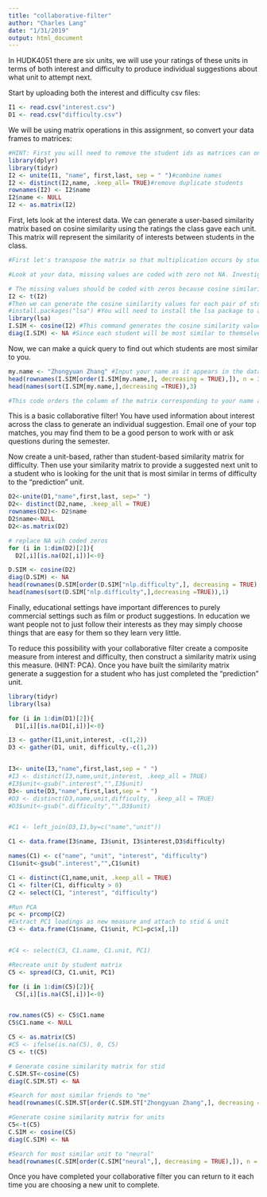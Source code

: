 ```yaml
---
title: "collaborative-filter"
author: "Charles Lang"
date: "1/31/2019"
output: html_document
---
```

 
In HUDK4051 there are six units, we will use your ratings of these units in terms of both interest and difficulty to produce individual suggestions about what unit to attempt next.

Start by uploading both the interest and difficulty csv files:
```r
I1 <- read.csv("interest.csv")
D1 <- read.csv("difficulty.csv")
```

We will be using matrix operations in this assignment, so convert your data frames to matrices:
```r
#HINT: First you will need to remove the student ids as matrices can only contain one data type. You will then need to rename your row names with the student ids.
library(dplyr)
library(tidyr)
I2 <- unite(I1, "name", first,last, sep = " ")#combine names
I2 <- distinct(I2,name, .keep_all= TRUE)#remove duplicate students
rownames(I2) <- I2$name
I2$name <- NULL
I2 <- as.matrix(I2)


```

First, lets look at the interest data. We can generate a user-based similarity matrix based on cosine similarity using the ratings the class gave each unit. This matrix will represent the similarity of interests between students in the class.
```r
#First let's transpose the matrix so that multiplication occurs by students rather than units.

#Look at your data, missing values are coded with zero not NA. Investigate cosine similarity and decide whether your missing values should be coded with zeros or NAs. Explain your choice.

# The missing values should be coded with zeros because cosine similarity will also need those to be calculated
I2 <- t(I2)
#Then we can generate the cosine similarity values for each pair of students
#install.packages("lsa") #You will need to install the lsa package to access the cosine command.
library(lsa)
I.SIM <- cosine(I2) #This command generates the cosine similarity values as a new matrix. Click on I.SIM in the Global Environment pane to see what it looks like.
diag(I.SIM) <- NA #Since each student will be most similar to themselves we want to remove that information
```

Now, we can make a quick query to find out which students are most similar to you. 
```r
my.name <- "Zhongyuan Zhang" #Input your name as it appears in the data set
head(rownames(I.SIM[order(I.SIM[my.name,], decreasing = TRUE),]), n = 3) 
head(names(sort(I.SIM[my.name,],decreasing =TRUE)),3)

#This code orders the column of the matrix corresponding to your name according to similarity and returns the top two UNI ids for the students who's interests are most similar to yours

```

This is a basic collaborative filter! You have used information about interest across the class to generate an individual suggestion. Email one of your top matches, you may find them to be a good person to work with or ask questions during the semester.

Now create a unit-based, rather than student-based similarity matrix for difficulty. Then use your similarity matrix to provide a suggested next unit to a student who is looking for the unit that is most similar in terms of difficulty to the "prediction" unit. 
```r
D2<-unite(D1,"name",first,last, sep=" ")
D2<- distinct(D2,name, .keep_all = TRUE)
rownames(D2)<- D2$name
D2$name<-NULL
D2<-as.matrix(D2)

# replace NA wih coded zeros
for (i in 1:dim(D2)[2]){
  D2[,i][is.na(D2[,i])]<-0}

D.SIM <- cosine(D2)
diag(D.SIM) <- NA
head(rownames(D.SIM[order(D.SIM["nlp.difficulty",], decreasing = TRUE),]), n = 1) 
head(names(sort(D.SIM["nlp.difficulty",],decreasing =TRUE)),1)
```

Finally, educational settings have important differences to purely commercial settings such as film or product suggestions. In education we want people not to just follow their interests as they may simply choose things that are easy for them so they learn very little. 

To reduce this possibility with your collaborative filter create a composite measure from interest and difficulty, then construct a similarity matrix using this measure. (HINT: PCA). Once you have built the similarity matrix generate a suggestion for a student who has just completed the "prediction" unit.
```r
library(tidyr)
library(lsa)

for (i in 1:dim(D1)[2]){
  D1[,i][is.na(D1[,i])]<-0}

I3 <- gather(I1,unit,interest, -c(1,2))
D3 <- gather(D1, unit, difficulty,-c(1,2))


I3<- unite(I3,"name",first,last,sep = " ")
#I3 <- distinct(I3,name,unit,interest, .keep_all = TRUE)
#I3$unit<-gsub(".interest","",I3$unit)
D3<- unite(D3,"name",first,last,sep = " ")
#D3 <- distinct(D3,name,unit,difficulty, .keep_all = TRUE)
#D3$unit<-gsub(".difficulty","",D3$unit)


#C1 <- left_join(D3,I3,by=c("name","unit"))

C1 <- data.frame(I3$name, I3$unit, I3$interest,D3$difficulty)

names(C1) <- c("name", "unit", "interest", "difficulty")
C1$unit<-gsub(".interest","",C1$unit)

C1 <- distinct(C1,name,unit, .keep_all = TRUE)
C1 <- filter(C1, difficulty > 0)
C2 <- select(C1, "interest", "difficulty")

#Run PCA
pc <- prcomp(C2)
#Extract PC1 loadings as new measure and attach to stid & unit
C3 <- data.frame(C1$name, C1$unit, PC1=pc$x[,1])


#C4 <- select(C3, C1.name, C1.unit, PC1)

#Recreate unit by student matrix
C5 <- spread(C3, C1.unit, PC1)

for (i in 1:dim(C5)[2]){
  C5[,i][is.na(C5[,i])]<-0}


row.names(C5) <- C5$C1.name
C5$C1.name <- NULL

C5 <- as.matrix(C5)
#C5 <- ifelse(is.na(C5), 0, C5)
C5 <- t(C5)

# Generate cosine similarity matrix for stid
C.SIM.ST<-cosine(C5)
diag(C.SIM.ST) <- NA

#Search for most similar friends to "me"
head(rownames(C.SIM.ST[order(C.SIM.ST["Zhongyuan Zhang",], decreasing = TRUE),]), n = 3)

#Generate cosine similarity matrix for units
C5<-t(C5)
C.SIM <- cosine(C5)
diag(C.SIM) <- NA

#Search for most similar unit to "neural"
head(rownames(C.SIM[order(C.SIM["neural",], decreasing = TRUE),]), n = 1)

```

Once you have completed your collaborative filter you can return to it each time you are choosing a new unit to complete.
